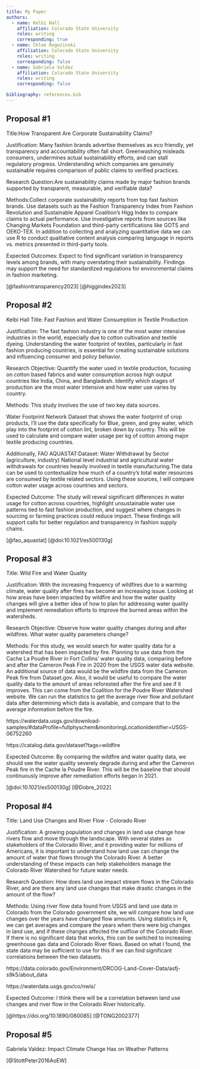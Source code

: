 ```yaml
---
title: My Paper
authors:
  - name: Kelbi Hall
    affiliation: Colorado State University 
    roles: writing
    corresponding: true
  - name: Chloe Rogozinski
    affiliation: Colorado State University
    roles: writing
    corresponding: false
  - name: Gabriela Valdez
    affiliation: Colorado State University
    roles: writing
    corresponding: false

bibliography: references.bib
---
```


## Proposal #1

Title:How Transparent Are Corporate Sustainability Claims?

Justification: Many fashion brands advertise themselves as eco friendly, yet transparency and accountability often fall short. Greenwashing misleads consumers, undermines actual sustainability efforts, and can stall regulatory progress. Understanding which companies are genuinely sustainable requires comparison of public claims to verified practices.

Research Question:Are sustainability claims made by major fashion brands supported by transparent, measurable, and verifiable data?

Methods:Collect corporate sustainability reports from top fast fashion brands.
Use datasets such as the Fashion Transparency Index from Fashion Revolution and Sustainable Apparel Coalition’s Higg Index to compare claims to actual performance.
Use investigative reports from sources like Changing Markets Foundation and third-party certifications like GOTS and OEKO-TEX.
In addition to collecting and analyzing quantitative data we can use R to conduct qualitative content analysis comparing language in reports vs. metrics presented in third-party tools.

Expected Outcomes: Expect to find significant variation in transparency levels among brands, with many overstating their sustainability. Findings may support the need for standardized regulations for environmental claims in fashion marketing.

[@fashiontransparency2023] [@higgindex2023]

## Proposal #2

Kelbi Hall
Title: Fast Fashion and Water Consumption in Textile Production

Justification:
The fast fashion industry is one of the most water intensive industries in the world, especially due to cotton cultivation and textile dyeing. Understanding the water footprint of textiles, particularly in fast fashion producing countries, is essential for creating sustainable solutions and influencing consumer and policy behavior.

Research Objective: Quantify the water used in textile production, focusing on cotton based fabrics and water consumption across high output countries like India, China, and Bangladesh. Identify which stages of production are the most water intensive and how water use varies by country.

Methods: This study involves the use of two key data sources.

Water Footprint Network Dataset that shows the water footprint of crop products, I'll use the data specifically for Blue, green, and grey water, which play into the footprint of cotton lint, broken down by country. This will be used to calculate and compare water usage per kg of cotton among major textile producing countries.

Additionally, FAO AQUASTAT:Dataset: Water Withdrawal by Sector (agriculture, industry)
National level industrial and agricultural water withdrawals for countries heavily involved in textile manufacturing.The data can be used to contextualize how much of a country's total water resources are consumed by textile related sectors.
Using these sources, I will compare cotton water usage across countries and sectors.

Expected Outcome: The study will reveal significant differences in water usage for cotton across countries, highlight unsustainable water use patterns tied to fast fashion production, and suggest where changes in sourcing or farming practices could reduce impact. These findings will support calls for better regulation and transparency in fashion supply chains.

[@fao_aquastat] [@doi:10.1021/es500130g]

## Proposal #3
 
 Title:  Wild Fire and Water Quality

Justification: With the increasing frequency of wildfires due to a warming climate, water quality after fires has become an increasing issue. Looking at how areas have been impacted by wildfire and how the water quality changes will give a better idea of how to plan for addressing water quality and implement remediation efforts to improve the burned areas within the watersheds.

Research Objective: Observe how water quality changes during and after wildfires. What water quality parameters change?

Methods: For this study, we would search for water quality data for a watershed that has been impacted by fire. Planning to use data from the Cache La Poudre River in Fort Collins' water quality data, comparing before and after the Cameron Peak Fire in 2020 from the USGS water data website. An additional source of data would be the wildfire data from the Cameron Peak fire from Dataset.gov. Also, it would be useful to compare the water quality data to the amount of areas reforested after the fire and see if it improves. This can come from the Coalition for the Poudre River Watershed website. We can run the statistics to get the average river flow and pollutant data after determining which data is available, and compare that to the average information before the fire.

https://waterdata.usgs.gov/download-samples/#dataProfile=fullphyschem&monitoringLocationIdentifier=USGS-06752260

https://catalog.data.gov/dataset?tags=wildfire

Expected Outcome: By comparing the wildfire and water quality data, we should see the water quality severely degrade during and after the Cameron Peak fire in the Cache la Poudre River. This will be the baseline that should continuously improve after remediation efforts began in 2021. 

[@doi:10.1021/es500130g]
[@Dobre_2022]


## Proposal #4

Title: Land Use Changes and River Flow - Colorado River

Justification: A growing population and changes in land use change how rivers flow and move through the landscape. With several states as stakeholders of the Colorado River, and it providing water for millions of Americans, it is important to understand how land use can change the amount of water that flows through the Colorado River. A better understanding of these impacts can help stakeholders manage the Colorado River Watershed for future water needs.

Research Question: How does land use impact stream flows in the Colorado River, and are there any land use changes that make drastic changes in the amount of the flow?

Methods: Using river flow data found from USGS and land use data in Colorado from the Colorado government site, we will compare how land use changes over the years have changed flow amounts. Using statistics in R, we can get averages and compare the years when there were big changes in land use, and if these changes affected the outflow of the Colorado River. If there is no significant data that works, this can be switched to increasing greenhouse gas data and Colorado River flows. Based on what I found, the state data may be sufficient to use for this if we can find significant correlations between the two datasets. 

https://data.colorado.gov/Environment/DRCOG-Land-Cover-Data/asfj-s9k5/about_data

https://waterdata.usgs.gov/co/nwis/


Expected Outcome: I think there will be a correlation between land use changes and river flow in the Colorado River historically.

[@https://doi.org/10.1890/080085]
[@TONG2002377]

## Proposal #5 

Gabriela Valdez: Impact Climate Change Has on Weather Patterns 


[@StottPeter2016AoEW]

